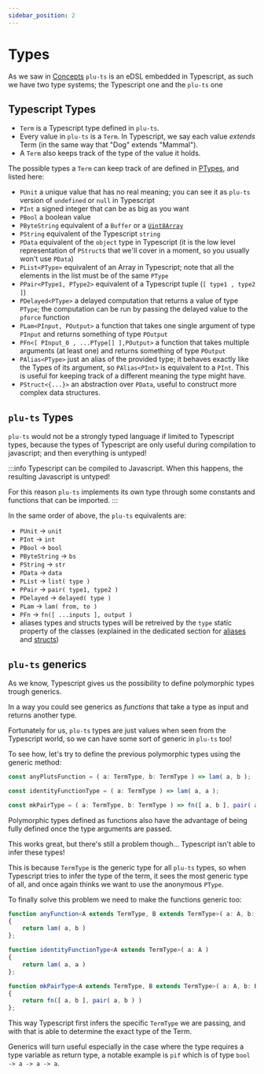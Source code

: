 ```yaml
---
sidebar_position: 2
---
```


# Types

As we saw in [Concepts](./Concepts) `plu-ts` is an eDSL embedded in Typescript, as such we have two type systems; the Typescript one and the `plu-ts` one 

## Typescript Types
- `Term` is a Typescript type defined in `plu-ts`. 
- Every value in `plu-ts` is a `Term`. In Typescript, we say each value *extends* Term (in the same way that "Dog" extends "Mammal").
- A `Term` also keeps track of the type of the value it holds. 

The possible types a `Term` can keep track of are defined in [PTypes](https://github.com/HarmonicLabs/plu-ts/tree/main/src/onchain/pluts/PTypes), and listed here:

- `PUnit` a unique value that has no real meaning; you can see it as `plu-ts` version of `undefined` or `null` in Typescript
- `PInt` a signed integer that can be as big as you want
- `PBool` a boolean value
- `PByteString` equivalent of a `Buffer` or a [`Uint8Array`](https://developer.mozilla.org/en-US/docs/Web/JavaScript/Reference/Global_Objects/Uint8Array)
- `PString` equivalent of the Typescript `string`
- `PData` equivalent of the `object` type in Typescript (it is the low level representation of `PStruct`s that we'll cover in a moment, so you usually won't use `PData`)
- `PList<PType>` equivalent of an Array in Typescript; note that all the elements in the list must be of the same `PType`
- `PPair<PType1, PType2>` equivalent of a Typescript tuple (`[ type1 , type2 ]`)
- `PDelayed<PType>` a delayed computation that returns a value of type `PType`; the computation can be run by passing the delayed value to the `pforce` function
- `PLam<PInput, POutput>` a function that takes one single argument of type `PInput` and returns something of type `POutput`
- `PFn<[ PInput_0 , ...PType[] ],POutput>` a function that takes multiple arguments (at least one) and returns something of type `POutput`
- `PAlias<PType>` just an alias of the provided type; it behaves exactly like the Types of its argument, so `PAlias<PInt>` is equivalent to a `PInt`. This is useful for keeping track of a different meaning the type might have.
- `PStruct<{...}>` an abstraction over `PData`, useful to construct more complex data structures.

## `plu-ts` Types

`plu-ts` would not be a strongly typed language if limited to Typescript types, because the types of Typescript are only useful during compilation to javascript; and then everything is untyped!

:::info
Typescript can be compiled to Javascript. When this happens, the resulting Javascript is untyped!

For this reason `plu-ts` implements its own type through some constants and functions that can be imported.
:::


In the same order of above, the `plu-ts` equivalents are:

- `PUnit` -> `unit`
- `PInt` -> `int`
- `PBool` -> `bool`
- `PByteString` -> `bs`
- `PString` -> `str`
- `PData` -> `data`
- `PList` -> `list( type )`
- `PPair` -> `pair( type1, type2 )`
- `PDelayed` -> `delayed( type )`
- `PLam` -> `lam( from, to )`
- `PFn` -> `fn([ ...inputs ], output )`
- aliases types and structs types will be retreived by the `type` static property of the classes (explained in the dedicated section for [aliases](./Values/aliases) and [structs](./Values/Structs/definition))

## `plu-ts` generics

As we know, Typescript gives us the possibility to define polymorphic types trough generics.

In a way you could see generics as _functions_ that take a type as input and returns another type.

Fortunately for us, `plu-ts` types are just values when seen from the Typescript world, so we can have some sort of generic in `plu-ts` too!

To see how, let's try to define the previous polymorphic types using the generic method:
```ts
const anyPlutsFunction = ( a: TermType, b: TermType ) => lam( a, b );

const identityFunctionType = ( a: TermType ) => lam( a, a );

const mkPairType = ( a: TermType, b: TermType ) => fn([ a, b ], pair( a, b ) )
```

Polymorphic types defined as functions also have the advantage of being fully defined once the type arguments are passed.

This works great, but there's still a problem though... Typescript isn't able to infer these types!

This is because `TermType` is the generic type for all `plu-ts` types, so when Typescript tries to infer the type of the term, it sees the most generic type of all, and once again thinks we want to use the anonymous `PType`.

To finally solve this problem we need to make the functions generic too:
```ts
function anyFunction<A extends TermType, B extends TermType>( a: A, b: B )
{ 
    return lam( a, b ) 
};

function identityFunctionType<A extends TermType>( a: A )
{ 
    return lam( a, a ) 
};

function mkPairType<A extends TermType, B extends TermType>( a: A, b: B )
{ 
    return fn([ a, b ], pair( a, b ) ) 
};
```

This way Typescript first infers the specific `TermType` we are passing, and with that is able to determine the exact type of the Term.

Generics will turn useful especially in the case where the type requires a type variable as return type, a notable example is `pif` which is of type `bool -> a -> a -> a`.